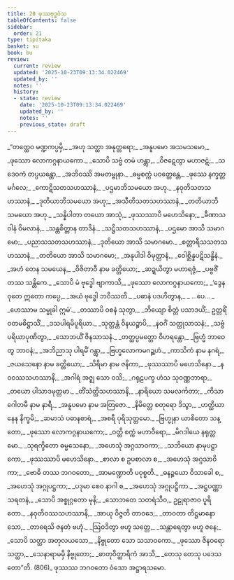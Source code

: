 ```yaml
---
title: 20 ဖုဿဗုဒ္ဓဝံသ
tableOfContents: false
sidebar:
  order: 21
type: tipitaka
basket: su
book: bu
review:
  current: review
  updated: '2025-10-23T09:13:34.022469'
  updated_by: ''
  notes: ''
  history:
  - state: review
    date: '2025-10-23T09:13:34.022469'
    updated_by: ''
    notes: ''
    previous_state: draft
---
```



<ReviewStatus review={frontmatter.review} showDetails={true} />

<HypothesisAnnotation frontmatter={frontmatter} />

<DynamicBreadcrumb />

<Division number="1" book="bu" e="ch" v="21" p="361">

<Paragraph number="802" type="verses" book="bu">
_“တတ္ထေဝ မဏ္ဍကပ္ပမှိ,_  
_အဟု သတ္ထာ အနုတ္တရော;_  
_အနူပမော အသမသမော,_  
_ဖုဿော လောကဂ္ဂနာယကော._  

</Paragraph>

</Division>
<Division number="2" book="bu" e="ch" v="21" p="361">

<Paragraph number="803" type="verses" book="bu">
_သောပိ သဗ္ဗံ တမံ ဟန္တွာ,_  
_ဝိဇဋေတွာ မဟာဇဋံ;_  
_သဒေဝကံ တပ္ပယန္တော,_  
_အဘိဝဿိ အမတမ္ဗုနာ._  

</Paragraph>

</Division>
<Division number="3" book="bu" e="ch" v="21" p="361">

<Paragraph number="804" type="verses" book="bu">
_ဓမ္မစက္ကံ ပဝတ္တေန္တေ,_  
_ဖုဿေ နက္ခတ္တမင်္ဂလေ;_  
_ကောဋိသတသဟဿာနံ,_  
_ပဌမာဘိသမယော အဟု._  

</Paragraph>

</Division>
<Division number="4" book="bu" e="ch" v="21" p="361">

<Paragraph number="805" type="verses" book="bu">
_နဝုတိသတသဟဿာနံ,_  
_ဒုတိယာဘိသမယော အဟု;_  
_အသီတိသတသဟဿာနံ,_  
_တတိယာဘိသမယော အဟု._  

</Paragraph>

</Division>
<Division number="5" book="bu" e="ch" v="21" p="361">

<Paragraph number="806" type="verses" book="bu">
_သန္နိပါတာ တယော အာသုံ,_  
_ဖုဿဿာပိ မဟေသိနော;_  
_ခီဏာသဝါနံ ဝိမလာနံ,_  
_သန္တစိတ္တာန တာဒိနံ._  

</Paragraph>

</Division>
<Division number="6" book="bu" e="ch" v="21" p="362">

<Paragraph number="807" type="verses" book="bu">
_သဋ္ဌိသတသဟဿာနံ,_  
_ပဌမော အာသိ သမာဂမော;_  
_ပညာသသတသဟဿာနံ,_  
_ဒုတိယော အာသိ သမာဂမော._  

</Paragraph>

</Division>
<Division number="7" book="bu" e="ch" v="21" p="362">

<Paragraph number="808" type="verses" book="bu">
_စတ္တာရီသသတသဟဿာနံ,_  
_တတိယော အာသိ သမာဂမော;_  
_အနုပါဒါ ဝိမုတ္တာနံ,_  
_ဝေါစ္ဆိန္နပဋိသန္ဓိနံ._  

</Paragraph>

</Division>
<Division number="8" book="bu" e="ch" v="21" p="362">

<Paragraph number="809" type="verses" book="bu">
_အဟံ တေန သမယေန,_  
_ဝိဇိတာဝီ နာမ ခတ္တိယော;_  
_ဆဍ္ဍယိတွာ မဟာရဇ္ဇံ,_  
_ပဗ္ဗဇိံ တဿ သန္တိကေ._  

</Paragraph>

</Division>
<Division number="9" book="bu" e="ch" v="21" p="362">

<Paragraph number="810" type="verses" book="bu">
_သောပိ မံ ဗုဒ္ဓေါ ဗျာကာသိ,_  
_ဖုဿော လောကဂ္ဂနာယကော;_  
_‘ဒွေနဝုတေ ဣတော ကပ္ပေ,_  
_အယံ ဗုဒ္ဓေါ ဘဝိဿတိ._  

</Paragraph>

</Division>
<Division number="10" book="bu" e="ch" v="21" p="362">

<Paragraph number="811" type="verses" book="bu">
_ပဓာနံ ပဒဟိတွာန,_  
_ …ပေ… _  
_ဟေဿာမ သမ္မုခါ ဣမံ’._  

</Paragraph>

</Division>
<Division number="11" book="bu" e="ch" v="21" p="362">

<Paragraph number="812" type="verses" book="bu">
_တဿာပိ ဝစနံ သုတွာ,_  
_ဘိယျော စိတ္တံ ပသာဒယိံ;_  
ဥတ္တရိံ ဝတမဓိဋ္ဌာသိံ,_  
_ဒသပါရမိပူရိယာ._  

</Paragraph>

</Division>
<Division number="12" book="bu" e="ch" v="21" p="362">

<Paragraph number="813" type="verses" book="bu">
_သုတ္တန္တံ ဝိနယဉ္စာပိ,_  
_နဝင်္ဂံ သတ္ထုသာသနံ;_  
_သဗ္ဗံ ပရိယာပုဏိတွာ,_  
_သောဘယိံ ဇိနသာသနံ._  

</Paragraph>

</Division>
<Division number="13" book="bu" e="ch" v="21" p="362">

<Paragraph number="814" type="verses" book="bu">
_တတ္ထပ္ပမတ္တော ဝိဟရန္တော,_  
_ဗြဟ္မံ ဘာဝေတွ ဘာဝနံ;_  
_အဘိညာသု ပါရမိံ ဂန္တွာ,_  
_ဗြဟ္မလောကမဂဉ္ဆဟံ._  

</Paragraph>

</Division>
<Division number="14" book="bu" e="ch" v="21" p="362">

<Paragraph number="815" type="verses" book="bu">
_ကာသိကံ နာမ နဂရံ,_  
_ဇယသေနော နာမ ခတ္တိယော;_  
_သိရိမာ နာမ ဇနိကာ,_  
_ဖုဿဿာပိ မဟေသိနော._  

</Paragraph>

</Division>
<Division number="15" book="bu" e="ch" v="21" p="362">

<Paragraph number="816" type="verses" book="bu">
_နဝဝဿသဟဿာနိ,_  
_အဂါရံ အဇ္ဈ သော ဝသိ;_  
_ဂရုဠပက္ခ ဟံသ သုဝဏ္ဏဘာရာ,_  
_တယော ပါသာဒမုတ္တမာ._  

</Paragraph>

</Division>
<Division number="16" book="bu" e="ch" v="21" p="362">

<Paragraph number="817" type="verses" book="bu">
_တိံသဲတ္ထိသဟဿာနိ,_  
_နာရိယော သမလင်္ကတာ;_  
_ကိသာဂေါတမီ နာမ နာရီ,_  
_အနူပမော နာမ အတြဇော._  

</Paragraph>

</Division>
<Division number="17" book="bu" e="ch" v="21" p="362">

<Paragraph number="818" type="verses" book="bu">
_နိမိတ္တေ စတုရော ဒိသွာ,_  
_ဟတ္ထိယာနေန နိက္ခမိ;_  
_ဆမာသံ ပဓာနစာရံ,_  
_အစရီ ပုရိသုတ္တမော._  

</Paragraph>

</Division>
<Division number="18" book="bu" e="ch" v="21" p="362">

<Paragraph number="819" type="verses" book="bu">
_ဗြဟ္မုနာ ယာစိတော သန္တော,_  
_ဖုဿော လောကဂ္ဂနာယကော;_  
_ဝတ္တိ စက္ကံ မဟာဝီရော,_  
_မိဂဒါယေ နရုတ္တမော._  

</Paragraph>

</Division>
<Division number="19" book="bu" e="ch" v="21" p="362">

<Paragraph number="820" type="verses" book="bu">
_သုရက္ခိတော ဓမ္မသေနော,_  
_အဟေသုံ အဂ္ဂသာဝကာ;_  
_သဘိယော နာမုပဋ္ဌာကော,_  
_ဖုဿဿာပိ မဟေသိနော._  

</Paragraph>

</Division>
<Division number="20" book="bu" e="ch" v="21" p="363">

<Paragraph number="821" type="verses" book="bu">
_စာလာ စ ဥပစာလာ စ,_  
_အဟေသုံ အဂ္ဂသာဝိကာ;_  
_ဗောဓိ တဿ ဘဂဝတော,_  
_အာမဏ္ဍောတိ ပဝုစ္စတိ._  

</Paragraph>

</Division>
<Division number="21" book="bu" e="ch" v="21" p="363">

<Paragraph number="822" type="verses" book="bu">
_ဓနဉ္စယော ဝိသာခေါ စ,_  
_အဟေသုံ အဂ္ဂုပဋ္ဌကာ;_  
_ပဒုမာ စေဝ နာဂါ စ,_  
_အဟေသုံ အဂ္ဂုပဋ္ဌိကာ._  

</Paragraph>

</Division>
<Division number="22" book="bu" e="ch" v="21" p="363">

<Paragraph number="823" type="verses" book="bu">
_အဋ္ဌပဏ္ဏာသရတနံ,_  
_သောပိ အစ္စုဂ္ဂတော မုနိ;_  
_သောဘတေ သတရံသီဝ,_  
ဥဠုရာဇာဝ ပူရိတော._  

</Paragraph>

</Division>
<Division number="23" book="bu" e="ch" v="21" p="363">

<Paragraph number="824" type="verses" book="bu">
_နဝုတိဝဿသဟဿာနိ,_  
_အာယု ဝိဇ္ဇတိ တာဝဒေ;_  
_တာဝတာ တိဋ္ဌမာနော သော,_  
_တာရေသိ ဇနတံ ဗဟုံ._  

</Paragraph>

</Division>
<Division number="24" book="bu" e="ch" v="21" p="363">

<Paragraph number="825" type="verses" book="bu">
_ဩဝဒိတွာ ဗဟူ သတ္တေ,_  
_သန္တာရေတွာ ဗဟူ ဇနေ;_  
_သောပိ သတ္ထာ အတုလယသော,_  
_နိဗ္ဗုတော သော သသာဝကော._  

</Paragraph>

</Division>
<Division number="25" book="bu" e="ch" v="21" p="363">

<Paragraph number="826" type="verses" book="bu">
_ဖုဿော ဇိနဝရော သတ္ထာ,_  
_သေနာရာမမှိ နိဗ္ဗုတော;_  
_ဓာတုဝိတ္ထာရိကံ အာသိ,_  
_တေသု တေသု ပဒေသတော”တိ. (806)_  


</Paragraph>
</Division>

<Paragraph number="827" type="center" book="bu">
ဖုဿဿ ဘဂဝတော ဝံသော အဋ္ဌာရသမော.
</Paragraph>